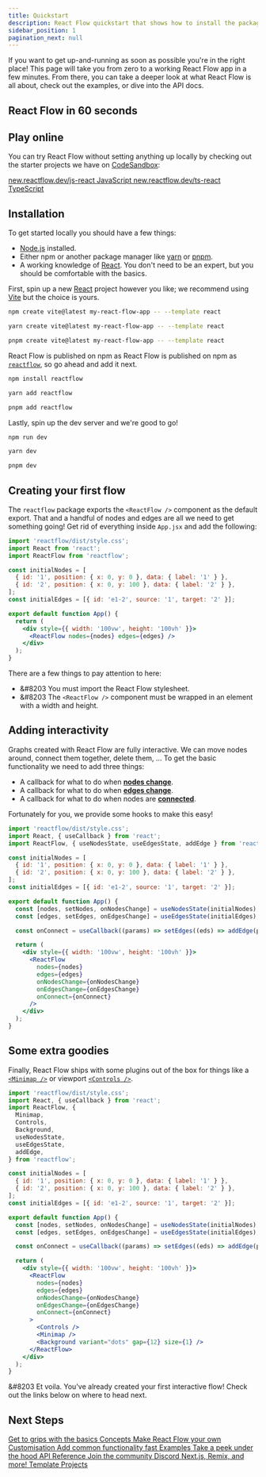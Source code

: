 ```yaml
---
title: Quickstart
description: React Flow quickstart that shows how to install the package, use it and where to find example apps
sidebar_position: 1
pagination_next: null
---
```



If you want to get up-and-running as soon as possible you're in the right place!
This page will take you from zero to a working React Flow app in a few minutes.
From there, you can take a deeper look at what React Flow is all about, check out
the examples, or dive into the API docs.

## React Flow in 60 seconds

<div style={{ position: 'relative', paddingTop: '56.25%' }}>
  <ReactPlayer
    controls
    url="https://www.youtube.com/watch?v=aUBWE41a900"
    width="100%"
    height="100%"
    style={{ position: 'absolute', top: 0, left: 0 }}
  />
</div>

## Play online

You can try React Flow without setting anything up locally by checking out the
starter projects we have on [CodeSandbox](https://codesandbox.io/):

<div className="next-steps">
  <a
    className="next-steps__item"
    target="_blank"
    href="https://codesandbox.io/s/react-flow-starter-ou8or"
  >
    <span className="next-steps__item-sublabel">new.reactflow.dev/js-react</span>
    <span>JavaScript</span>
  </a>
  <a
    className="next-steps__item"
    target="_blank"
    href="https://codesandbox.io/s/react-flow-starter-typescript-j8lkh"
  >
    <span className="next-steps__item-sublabel">new.reactflow.dev/ts-react</span>
    <span>TypeScript</span>
  </a>
</div>

## Installation

To get started locally you should have a few things:

- [Node.js](https://nodejs.org/en/) installed.
- Either npm or another package manager like [yarn](https://yarnpkg.com/) or
  [pnpm](https://pnpm.io/).
- A working knowledge of [React](https://reactjs.org/). You don't need to be an
  expert, but you should be comfortable with the basics.

First, spin up a new [React](https://reactjs.org/) project however you like; we
recommend using [Vite](https://vitejs.dev/) but the choice is yours.

<Tabs>
  <TabItem value="npm" label="npm" default>

```bash
npm create vite@latest my-react-flow-app -- --template react
```

  </TabItem>
  <TabItem value="yarn" label="yarn">

```bash
yarn create vite@latest my-react-flow-app -- --template react
```

  </TabItem>
  <TabItem value="pnpm" label="pnpm">

```bash
pnpm create vite@latest my-react-flow-app -- --template react
```

  </TabItem>
</Tabs>

React Flow is published on npm as React Flow is published on npm as [`reactflow`](https://npmjs.com/package/reactflow), so go ahead and add it next.

<Tabs>
  <TabItem value="npm" label="npm" default>

```bash
npm install reactflow
```

  </TabItem>
  <TabItem value="yarn" label="yarn">

```bash
yarn add reactflow
```

  </TabItem>
  <TabItem value="pnpm" label="pnpm">

```bash
pnpm add reactflow
```

  </TabItem>
</Tabs>

Lastly, spin up the dev server and we're good to go!

<Tabs>
  <TabItem value="npm" label="npm" default>

```bash
npm run dev
```

  </TabItem>
  <TabItem value="yarn" label="yarn">

```bash
yarn dev
```

  </TabItem>
  <TabItem value="pnpm" label="pnpm">

```bash
pnpm dev
```

  </TabItem>
</Tabs>

## Creating your first flow

The `reactflow` package exports the `<ReactFlow />` component as the default export.
That and a handful of nodes and edges are all we need to get something going! Get
rid of everything inside `App.jsx` and add the following:

```jsx
import 'reactflow/dist/style.css';
import React from 'react';
import ReactFlow from 'reactflow';

const initialNodes = [
  { id: '1', position: { x: 0, y: 0 }, data: { label: '1' } },
  { id: '2', position: { x: 0, y: 100 }, data: { label: '2' } },
];
const initialEdges = [{ id: 'e1-2', source: '1', target: '2' }];

export default function App() {
  return (
    <div style={{ width: '100vw', height: '100vh' }}>
      <ReactFlow nodes={nodes} edges={edges} />
    </div>
  );
}
```

There are a few things to pay attention to here:

- &#8203<Emoji content="🎨" /> You must import the React Flow stylesheet.
- &#8203<Emoji content="📐" /> The `<ReactFlow />` component must be wrapped in
  an element with a width and height.

## Adding interactivity

Graphs created with React Flow are fully interactive. We can move nodes around,
connect them together, delete them, ... To get the basic functionality we need
to add three things:

- A callback for what to do when [**nodes change**](/docs/api/react-flow-props/#onnodeschange).
- A callback for what to do when [**edges change**](/docs/api/react-flow-props/#onedgeschange).
- A callback for what to do when nodes are [**connected**](/docs/api/react-flow-props/#onconnect).

Fortunately for you, we provide some hooks to make this easy!

```jsx
import 'reactflow/dist/style.css';
import React, { useCallback } from 'react';
import ReactFlow, { useNodesState, useEdgesState, addEdge } from 'reactflow';

const initialNodes = [
  { id: '1', position: { x: 0, y: 0 }, data: { label: '1' } },
  { id: '2', position: { x: 0, y: 100 }, data: { label: '2' } },
];
const initialEdges = [{ id: 'e1-2', source: '1', target: '2' }];

export default function App() {
  const [nodes, setNodes, onNodesChange] = useNodesState(initialNodes);
  const [edges, setEdges, onEdgesChange] = useEdgesState(initialEdges);

  const onConnect = useCallback((params) => setEdges((eds) => addEdge(params, eds)), [setEdges]);

  return (
    <div style={{ width: '100vw', height: '100vh' }}>
      <ReactFlow
        nodes={nodes}
        edges={edges}
        onNodesChange={onNodesChange}
        onEdgesChange={onEdgesChange}
        onConnect={onConnect}
      />
    </div>
  );
}
```

## Some extra goodies

Finally, React Flow ships with some plugins out of the box for things like a
[`<Minimap />`](/docs/api/plugin-components/minimap) or viewport
[`<Controls />`](/docs/api/plugin-components/controls).

```jsx
import 'reactflow/dist/style.css';
import React, { useCallback } from 'react';
import ReactFlow, {
  Minimap,
  Controls,
  Background,
  useNodesState,
  useEdgesState,
  addEdge,
} from 'reactflow';

const initialNodes = [
  { id: '1', position: { x: 0, y: 0 }, data: { label: '1' } },
  { id: '2', position: { x: 0, y: 100 }, data: { label: '2' } },
];
const initialEdges = [{ id: 'e1-2', source: '1', target: '2' }];

export default function App() {
  const [nodes, setNodes, onNodesChange] = useNodesState(initialNodes);
  const [edges, setEdges, onEdgesChange] = useEdgesState(initialEdges);

  const onConnect = useCallback((params) => setEdges((eds) => addEdge(params, eds)), [setEdges]);

  return (
    <div style={{ width: '100vw', height: '100vh' }}>
      <ReactFlow
        nodes={nodes}
        edges={edges}
        onNodesChange={onNodesChange}
        onEdgesChange={onEdgesChange}
        onConnect={onConnect}
      >
        <Controls />
        <Minimap />
        <Background variant="dots" gap={12} size={1} />
      </ReactFlow>
    </div>
  );
}
```

<CodeViewer codePath="api-flows/Quickstart" applyStyles={false} showEditor={false} />

&#8203<Emoji content="🎉" /> Et voila. You've already created your first interactive
flow! Check out the links below on where to head next.

## Next Steps

<div className="next-steps">
  <a className="next-steps__item" href="/docs/concepts/introduction">
    <span className="next-steps__item-sublabel">Get to grips with the basics</span>
    <span>Concepts</span>
  </a>
  <a className="next-steps__item" href="/docs/guides/custom-nodes">
    <span className="next-steps__item-sublabel">Make React Flow your own</span>
    <span>Customisation</span>
  </a>
  <a className="next-steps__item" href="/docs/examples/overview/">
    <span className="next-steps__item-sublabel">Add common functionality fast</span>
    <span>Examples</span>
  </a>
  <a className="next-steps__item" href="/docs/api/react-flow-props/">
    <span className="next-steps__item-sublabel">Take a peek under the hood</span>
    <span>API Reference</span>
  </a>
  <a className="next-steps__item" target="_blank" href="https://discord.gg/RVmnytFmGW">
    <span className="next-steps__item-sublabel">Join the community</span>
    <span>Discord</span>
  </a>
  <a className="next-steps__item" href="https://github.com/wbkd/react-flow-example-apps">
    <span className="next-steps__item-sublabel">Next.js, Remix, and more!</span>
    <span>Template Projects</span>
  </a>
</div>
